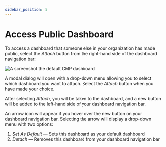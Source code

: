 ```yaml
---
sidebar_position: 5
---
```


# Access Public Dashboard

To access a dashboard that someone else in your organization has made public, select the _Attach_ button from the right-hand side of the dashboard navigation bar:

![A screenshot the default CMP dashboard](../.gitbook/assets/cmp-dashboard.png)

A modal dialog will open with a drop-down menu allowing you to select which dashboard you want to attach. Select the _Attach_ button when you have made your choice.

After selecting _Attach_, you will be taken to the dashboard, and a new button will be added to the left-hand side of your dashboard navigation bar.

An arrow icon will appear if you hover over the new button on your dashboard navigation bar. Selecting the arrow will display a drop-down menu with two options:

1. _Set As Default_ &mdash; Sets this dashboard as your default dashboard
2. _Detach_ &mdash; Removes this dashboard from your dashboard navigation bar
